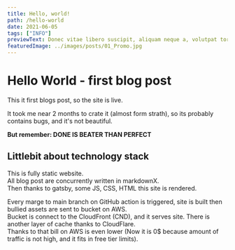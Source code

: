 ```yaml
---
title: Hello, world!
path: /hello-world
date: 2021-06-05
tags: ["INFO"]
previewText: Donec vitae libero suscipit, aliquam neque a, volutpat tortor. Suspendisse potenti. Integer lorem dolor, iaculis a dui et, eleifend pulvinar nibh. Nullam porta malesuada turpis, sit amet aliquam massa tincidunt in. Duis feugiat orci id lorem interdum, eu tempus augue ultricies. Nullam eu ultricies ante. Phasellus et risus pharetra sapien pulvinar consectetur. Donec eu dui id dolor sagittis scelerisque. Suspendisse diam massa, ullamcorper molestie tortor eget, tincidunt rhoncus mi. Vestibulum ante ipsum primis in faucibus orci luctus et ultrices posuere cubilia curae; Integer eleifend nec ex sed vehicula. Nulla egestas semper lectus mattis sollicitudin. In venenatis massa purus, sed porta nisl commodo eu. Nullam gravida tellus eu eleifend dapibus.
featuredImage: ../images/posts/01_Promo.jpg
---
```

# Hello World - first blog post

This it first blogs post, so the site is live.

It took me near 2 months to crate it (almost form strath), so its probably contains bugs, and it's not beautiful.

**But remember: DONE IS BEATER THAN PERFECT**

## Littlebit about technology stack

This is fully static website.<br/>
All blog post are concurrently written in markdownX.<br/>
Then thanks to gatsby, some JS, CSS, HTML this site is rendered.

Every marge to main branch on GitHub action is triggered, site is built then bullied assets are sent to bucket on AWS.<br/>
Bucket is connect to the  CloudFront (CND), and it serves site. There is another layer of cache thanks to CloudFlare.<br/>
Thanks to that bill on AWS is even lower (Now it is 0$ because amount of traffic is not high, and it fits in free tier limits).<br/>

